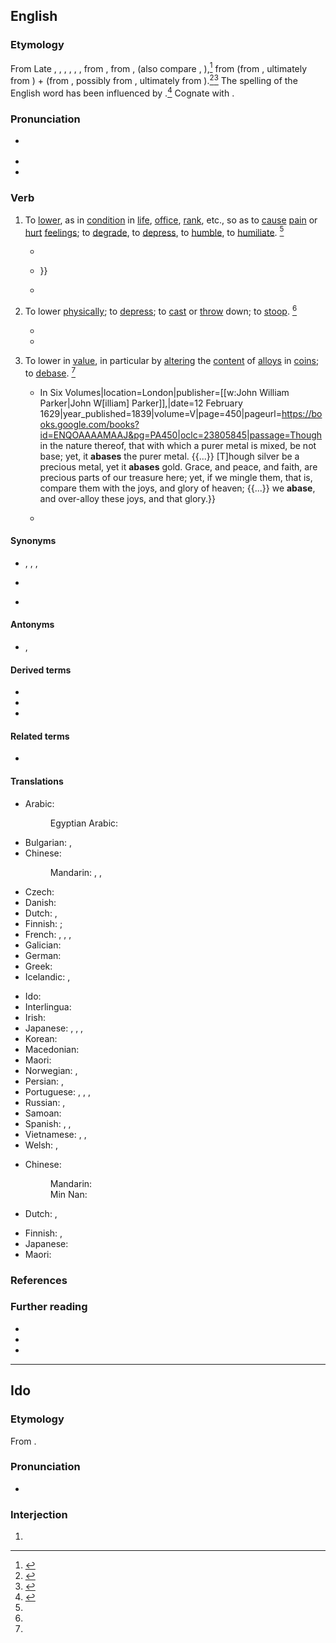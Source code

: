 ==English==
{{was wotd|2018|September|22}}

===Etymology===
From Late {{inh|en|enm|abaishen}}, {{m|enm|abashen}}, {{m|enm|abaisse}}, {{m|enm|abassen}}, {{m|enm|abesse}}, {{m|enm|abessen||to be upset; to embarrass; to surprise; to confound; to bend down, stoop; to abase, degrade, disgrace}}, from {{der|en|frm|abaisser}}, from {{der|en|fro|abaissier}}, {{m|fro|abessier||to prostrate oneself; to lower, reduce}} (also compare {{cog|fro|esbahir||to amaze}}, {{cog|VL.|abbassiāre||to lower}}),<ref>{{R:MED Online|entry=abaishen|part of speech=v|id=MED22|accessdate=28 May 2018}}</ref> from {{m|fro|a-||''prefix indicating movement towards something''}} (from {{der|en|la|ad||toward, to}}, ultimately from {{der|en|ine-pro|*h₂éd||at, to}}) + {{m|fro|baissier||to lower}} (from {{der|en|ML.|bassus||short of stature, low; base}}, possibly from {{der|en|grc|βᾰ́σῐς||foot; base, foundation}}, ultimately from {{der|en|ine-pro|*gʷem-||to step}}).<ref>{{R:CDOE|page=2}}</ref><ref name=SOED>{{R:SOED5|page=2}}</ref> The spelling of the English word has been influenced by {{m|en|base}}.<ref>{{R:Oxford Dictionaries Online}}</ref>
Cognate with {{cog|es|abajo||down, downstairs; below}}.

===Pronunciation===
* {{a|RP|GA}} {{IPA|/əˈbeɪs/|lang=en}}
* {{audio|en-us-abase.ogg|Audio (GA)|lang=en}}
* {{rhymes|eɪs|lang=en}}

===Verb===
{{en-verb|abas}}

# {{lb|en|transitive}} To [[lower#Verb|lower]], as in [[condition#Noun|condition]] in [[life]], [[office]], [[rank#Noun|rank]], etc., so as to [[cause#Verb|cause]] [[pain#Noun|pain]] or [[hurt#Verb|hurt]] [[feelings]]; to [[degrade]], to [[depress]], to [[humble#Verb|humble]], to [[humiliate]]. {{defdate|from c. 1350–1470}}<ref name=SOED/>
#* {{RQ:King James Version|Luke|14|11|format=full|url=https://archive.org/stream/Bible1611/Binder1#page/n1303/mode/1up|passage=For whoſoeuer exalteth himſelfe ſhalbe '''abaſed''': and hee that humbleth himſelfe, ſhalbe exalted.}}
#* {{quote-book|author=John Ball|authorlink=John Ball (Puritan)|chapter=By Faith a True Believer may be Certain and Infallibly Assured of the Remission of His Sins and Eternal Salvation|title=A Treatise of Faith: Divided into Two Parts: The First Shewing the Nature, the Second, the Life of Faith.{{nb...|Both Tending to Direct the Weak Christian how He may Possesse the Whole Word of God as His Owne, Overcome Temptations, Better His Obedience, and Live Comfortably in All Estates.}}|edition=3rd corrected and enlarged|location=London|publisher=Printed for Edward Brewster,{{nb...|and are to be sold at his shop at the signe of the Crane in Pauls Church-yard}}|year=1657|page=106|pageurl=https://books.google.com/books?id=xSxYAAAAYAAJ&pg=PA106|oclc=951968144|passage=Our adverſaries object againe, that by praying that Chriſts merits may be made ours in particular, we greatly '''abaſe''' them. As though the Prophet ''{{w|David}}'' did '''abaſe''' God in making him his in particular, ſaying, ''the Lord is my rock, my fortreſſe, my God, and my ſtrength, my ſhield, the horne of my ſalvation, and my refuge'': {{...}}}}
#* {{quote-journal|author=T. W.|title=[[w:Laozi|Lao-Tzu]]. {{lang|cmn|老子}}: A Study in Chinese Philosophy.|journal=[[w:Chinese Recorder and Missionary Journal|The Chinese Recorder and Missionary Journal]]|location=Foochow|publisher=Printed by Rozario, Marçal & Co.|month=December|year=1868|volume=I|issue=8|section=chapter VI (Politics)|page=158|pageurl=https://books.google.com/books?id=u8kWAQAAIAAJ&pg=RA3-PA8|column=2|oclc=974475719|passage=When a large kingdom '''abases''' itself to a small principality, it acquires that principality, and when a small state '''abases''' itself to a large one, it obtains service (or protection) under the large one. It is for this purpose that the small state submits, and the large kingdom annexes the small states for the purpose of uniting and maintaining the people.}}
# {{lb|en|transitive|archaic}} To lower [[physically]]; to [[depress]]; to [[cast#Verb|cast]] or [[throw#Verb|throw]] down; to [[stoop#Verb|stoop]]. {{defdate|from c. 1350–1470}}<ref name=SOED/>
#: {{ux|en|to '''abase''' the eye}}
#* {{RQ:Spenser Faerie Queene|book=II|canto=II|stanza=32|page=214|passage=Her gracious words their rancour did appall, / And ſuncke ſo deepe into their boyling breſts, / That downe they lett their cruel weapons fall, / And lowly did '''abaſe''' their lofty creſts, / To her faire preſence, and diſcrete beheſts.}}
#* {{RQ:Shelton Don Quixote|part=1|chapter=Of that which Befell to Our Knight, after He had Departed from the Inne|page=30|passage=[A]ll of you together ſhall pay for the great blaſphemy thou haſt ſpoken againſt ſo immenſe a beautie, as is that of my Miſtreſſe. And ſaying ſo, he '''abaſed''' his [[lance|Launce]] againſt him that had anſwered with ſuch furie and anger, as if good fortune had not ſo ordayned it, that ''Rozinante'' ſhould ſtumble, and fal in the midst of the Carrier, it had gone very ill with the bold Merchant.}}
# {{lb|en|transitive|obsolete}} To lower in [[value#Noun|value]], in particular by [[alter]]ing the [[content#Noun|content]] of [[alloy#Noun|alloys]] in [[coin#Noun|coins]]; to [[debase]]. {{defdate|from mid 16th – mid 18th c.}}<ref name=SOED/>
#* {{quote-book|author=John Donne|authorlink=John Donne|chapter=Sermon CXXXVI. A Lent Sermon Preached to the King, at Whitehall, February 12, 1629|editor={{w|Henry Alford}}|title=The Works of John Donne, D.D., Dean of St. Paul’s, 1621–1631. {{...|With a Memoir of His Life. By Henry Alford, M.A. [...]}} In Six Volumes|location=London|publisher=[[w:John William Parker|John W[illiam] Parker]],{{nb...|West Strand}}|date=12 February 1629|year_published=1839|volume=V|page=450|pageurl=https://books.google.com/books?id=ENQOAAAAMAAJ&pg=PA450|oclc=23805845|passage=Though in the nature thereof, that with which a purer metal is mixed, be not base; yet, it '''abases''' the purer metal. {{...}} [T]hough silver be a precious metal, yet it '''abases''' gold. Grace, and peace, and faith, are precious parts of our treasure here; yet, if we mingle them, that is, compare them with the joys, and glory of heaven; {{...}} we '''abase''', and over-alloy these joys, and that glory.}}
#* {{quote-book|author=Rogers Ruding|authorlink=Rogers Ruding|chapter=Elizabeth|title=Annals of the Coinage of Great Britain and Its Dependencies; from the Earliest Period of Authentic History to the Reign of Victoria|edition=3rd corrected and enlarged|location=London|publisher=Printed for John Hearne,{{nb...|81, Strand}}, by Manning and Mason,{{nb...|Ivy Lane, Paternoster-Row.}}|year=1840|page=341|pageurl=https://books.google.com/books?id=Q1hDAAAAcAAJ&pg=PA341|oclc=317419051|passage=[H]er majesty &#91;{{w|Elizabeth I of England}}&#93; let them all to understand, that she never intended (God's grace assisting her) to leese the fruit of so famous an act, by '''abasing''' the coin of the realm, which she found to be for the more part copper, and had now recovered it to be as fine, or rather finer, sterling silver, than ever it was in the realm by the space of two hundred years or more; a matter worth marking and memory.}}

====Synonyms====
* {{sense|to lower so as to cause pain or hurt feelings}} {{l|en|degrade}}, {{l|en|disgrace}}, {{l|en|humble}}, {{l|en|humiliate}}
* {{sense|to lower physically}} {{l|en|bring down}}
* {{sense|to lower in value}} {{l|en|downgrade}}

====Antonyms====
* {{sense|to lower so as to cause pain or hurt feelings}} {{l|en|exalt}}, {{l|en|extol}}

====Derived terms====
* {{l|en|abasedly}}
* {{l|en|abasement}}
* {{l|en|abaser}}

====Related terms====
* {{l|en|abash}}

====Translations====
{{trans-top|to lower so as to cause pain or hurt feelings}}
* Arabic: {{t|ar|ذَلّ}}
*: Egyptian Arabic: {{t|arz|ذل|tr=zall|sc=Arab}}
* Bulgarian: {{t+|bg|унижа́вам|impf}}, {{t+|bg|понижа́вам|impf}}
* Chinese:
*: Mandarin: {{t+|cmn|羞辱|tr=xiūrǔ|sc=Hani}}, {{t+|cmn|貶低|sc=Hani}}, {{t+|cmn|贬低|tr=biǎndī|sc=Hani}}
* Czech: {{t|cs|ponížit|pf}}
* Danish: {{t|da|ydmyge}}
* Dutch: {{t+|nl|vernederen}}, {{t+|nl|kleineren}}
* Finnish: {{t+|fi|alentaa}} {{qualifier|in rank}}; {{t+|fi|nöyryyttää}} {{qualifier|to hurt}}
* French: {{t+|fr|baisser}}, {{t+|fr|abaisser}}, {{t+|fr|rabaisser}}, {{t+|fr|humilier}}
* Galician: {{t|gl|rebaixar}}
* German: {{t+|de|erniedrigen}}
* Greek: {{t+|el|εξευτελίζω}}
* Icelandic: {{t|is|auðmýkja}}, {{t|is|niðurlægja}}
{{trans-mid}}
* Ido: {{t+|io|abasar}}
* Interlingua: {{t+|ia|abassar}}
* Irish: {{t|ga|uirísligh}}
* Japanese: {{t+|ja|卑しめる|tr=iyashimeru}}, {{t|ja|貶める|tr=otoshimeru}}, {{t|ja|格下げ|alt=格下げする|tr=kakusage suru}}, {{t+|ja|卑下|alt=卑下する|tr=hige suru}}
* Korean: {{t+|ko|낮추다}}
* Macedonian: {{t|mk|пони́зува|impf|sc=Cyrl}}
* Maori: {{t|mi|whakapāpaku}}
* Norwegian: {{t|no|fornedre}}, {{t+|no|ydmyke}}
* Persian: {{t-check|fa|خود را خوار شمردن|sc=Arab}}, {{t-check|fa|خود را کوچک کردن|sc=Arab}}
* Portuguese: {{t+|pt|rebaixar}}, {{t+|pt|humilhar}}, {{t+|pt|abater}}, {{t+|pt|abaixar}}
* Russian: {{t+|ru|унижа́ть|impf}}, {{t+|ru|уни́зить|pf}}
* Samoan: {{t|sm|fa'amaulalo}}
* Spanish: {{t+|es|rebajar}}, {{t+|es|degradar}}, {{t+|es|humillar}}
* Vietnamese: {{t-check|vi|[[làm]] [[hạ]] [[phẩm giá]]}}, {{t-check|vi|làm [[mất]] [[thể diện]]}}, {{t+check|vi|nhục|alt=làm nhục}}
* Welsh: {{t+|cy|darostwng}}, {{t+|cy|iselhau}}
{{trans-bottom}}

{{trans-top|to lower physically}}
* Chinese:
*: Mandarin: {{t+|cmn|降低|tr=jiàngdī|sc=Hani}}
*: Min Nan: {{t+|nan|降低|tr=kàng-kē|sc=Hani}}
* Dutch: {{t+|nl|neerhalen}}, {{t+|nl|strijken}}
{{trans-mid}}
* Finnish: {{t+|fi|laskea}}, {{t+|fi|alentaa}}
* Japanese: {{t+|ja|下げる|tr=sageru}}
* Maori: {{t|mi|whakapāpaku}}
{{trans-bottom}}

===References===
<references/>

===Further reading===
* {{pedia|abase|abase (disambiguation)}}
* {{R:Century 1911}}
* {{R:Webster 1913}}

----

==Ido==

===Etymology===
From {{suf|io|abas|e}}.

===Pronunciation===
* {{IPA|lang=io|/aˈba.se/}}

===Interjection===
{{head|io|interjection}}

# {{l|en|down with}}